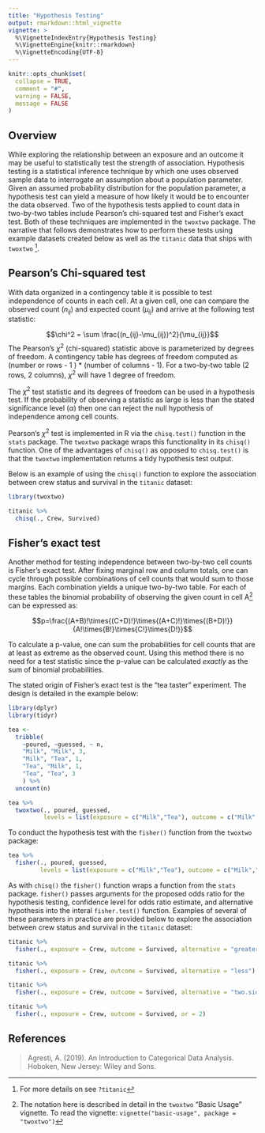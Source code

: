 ```yaml
---
title: "Hypothesis Testing"
output: rmarkdown::html_vignette
vignette: >
  %\VignetteIndexEntry{Hypothesis Testing}
  %\VignetteEngine{knitr::rmarkdown}
  %\VignetteEncoding{UTF-8}
---
```


```r
knitr::opts_chunk$set(
  collapse = TRUE,
  comment = "#",
  warning = FALSE,
  message = FALSE
)
```

## Overview

While exploring the relationship between an exposure and an outcome it may be useful to statistically test the strength of association. Hypothesis testing is a statistical inference technique by which one uses observed sample data to interrogate an assumption about a population parameter. Given an assumed probability distribution for the population parameter, a hypothesis test can yield a measure of how likely it would be to encounter the data observed. Two of the hypothesis tests applied to count data in two-by-two tables include Pearson's chi-squared test and Fisher's exact test. Both of these techniques are implemented in the `twoxtwo` package. The narrative that follows demonstrates how to perform these tests using example datasets created below as well as the `titanic` data that ships with `twoxtwo` [^titanic].

[^titanic]: For more details on see `?titanic`

## Pearson's Chi-squared test

With data organized in a contingency table it is possible to test independence of counts in each cell. At a given cell, one can compare the observed count ($n_{ij}$) and expected count ($\mu_{ij}$) and arrive at the following test statistic:

$$\chi^2 = \sum \frac{(n_{ij}-\mu_{ij})^2}{\mu_{ij}}$$
The Pearson's $\chi^2$ (chi-squared) statistic above is parameterized by degrees of freedom. A contingency table has degrees of freedom computed as (number or rows - 1 ) * (number of columns - 1). For a two-by-two table (2 rows, 2 columns), $\chi^2$ will have 1 degree of freedom.

The $\chi^2$ test statistic and its degrees of freedom can be used in a hypothesis test. If the probability of observing a statistic as large is less than the stated significance level ($\alpha$) then one can reject the null hypothesis of independence among cell counts.

Pearson's $\chi^2$ test is implemented in R via the `chisq.test()` function in the `stats` package. The `twoxtwo` package wraps this functionality in its `chisq()` function. One of the advantages of `chisq()` as opposed to `chisq.test()` is that the `twoxtwo` implementation returns a tidy hypothesis test output.

Below is an example of using the `chisq()` function to explore the association between crew status and survival in the `titanic` dataset:

```r
library(twoxtwo)

titanic %>%
  chisq(., Crew, Survived)
```
## Fisher's exact test

Another method for testing independence between two-by-two cell counts is Fisher's exact test. After fixing marginal row and column totals, one can cycle through possible combinations of cell counts that would sum to those margins. Each combination yields a unique two-by-two table. For each of these tables the binomial probability of observing the given count in cell A[^notation] can be expressed as:

[^notation]: The notation here is described in detail in the `twoxtwo` "Basic Usage" vignette. To read the vignette: `vignette("basic-usage", package = "twoxtwo")`

$$p=\frac{(A+B)!\times{(C+D)!}\times{(A+C)!}\times{(B+D)!}}{A!\times{B!}\times{C!}\times{D!}}$$


To calculate a p-value, one can sum the probabilities for cell counts that are at least as extreme as the observed count. Using this method there is no need for a test statistic since the p-value can be calculated *exactly* as the sum of binomial probabilities.

The stated origin of Fisher's exact test is the "tea taster" experiment. The design is detailed in the example below:

```r
library(dplyr)
library(tidyr)

tea <-
  tribble(
    ~poured, ~guessed, ~ n,
    "Milk", "Milk", 3,
    "Milk", "Tea", 1,
    "Tea", "Milk", 1,
    "Tea", "Tea", 3
    ) %>%
  uncount(n)

tea %>%
  twoxtwo(., poured, guessed, 
          levels = list(exposure = c("Milk","Tea"), outcome = c("Milk","Tea")))
```

To conduct the hypothesis test with the `fisher()` function from the `twoxtwo` package:

```r
tea %>%
  fisher(., poured, guessed, 
         levels = list(exposure = c("Milk","Tea"), outcome = c("Milk","Tea")))
```

As with `chisq()` the `fisher()` function wraps a function from the `stats` package. `fisher()` passes arguments for the proposed odds ratio for the hypothesis testing, confidence level for odds ratio estimate, and alternative hypothesis into the interal `fisher.test()` function. Examples of several of these parameters in practice are provided below to explore the association between crew status and survival in the `titanic` dataset: 
```r
titanic %>% 
  fisher(., exposure = Crew, outcome = Survived, alternative = "greater")
```
```r
titanic %>% 
  fisher(., exposure = Crew, outcome = Survived, alternative = "less")
```

```r
titanic %>% 
  fisher(., exposure = Crew, outcome = Survived, alternative = "two.sided")
```

```r
titanic %>% 
  fisher(., exposure = Crew, outcome = Survived, or = 2)
```

## References

> Agresti, A. (2019). An Introduction to Categorical Data Analysis. Hoboken, New Jersey: Wiley and Sons.



